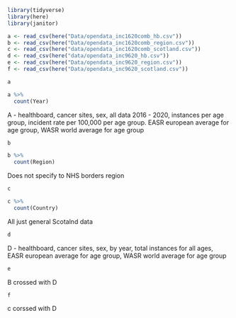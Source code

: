 ```r
library(tidyverse)
library(here)
library(janitor)
```


```r
a <- read_csv(here("Data/opendata_inc1620comb_hb.csv"))
b <- read_csv(here("Data/opendata_inc1620comb_region.csv"))
c <- read_csv(here("data/opendata_inc1620comb_scotland.csv"))
d <- read_csv(here("data/opendata_inc9620_hb.csv"))
e <- read_csv(here("Data/opendata_inc9620_region.csv"))
f <- read_csv(here("Data/opendata_inc9620_scotland.csv"))
```
```r
a

a %>% 
  count(Year)
```
A - healthboard, cancer sites, sex, all data 2016 - 2020, instances per age group, incident rate per 100,000 per age group. EASR european average for age group, WASR world average for age group

```r
b

b %>% 
  count(Region)
```
Does not specify to NHS borders region

```r
c

c %>% 
  count(Country)
```
All just general Scotalnd data

```r
d
```
D - healthboard, cancer sites, sex, by year, total instances for all ages, EASR european average for age group, WASR world average for age group

```r
e
```
B crossed with D

```r
f
```
c corssed with D

